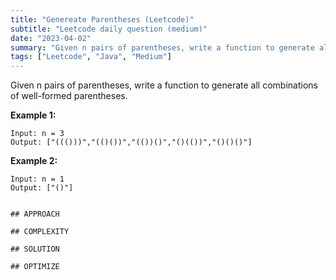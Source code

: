```yaml
---
title: "Genereate Parentheses (Leetcode)"
subtitle: "Leetcode daily question (medium)"
date: "2023-04-02"
summary: "Given n pairs of parentheses, write a function to generate all combinations of well-formed parentheses."
tags: ["Leetcode", "Java", "Medium"]
---
```


Given n pairs of parentheses, write a function to generate all combinations of well-formed parentheses.

**Example 1:**

```
Input: n = 3
Output: ["((()))","(()())","(())()","()(())","()()()"]
```

**Example 2:**

```
Input: n = 1
Output: ["()"]
```

```

## APPROACH

## COMPLEXITY

## SOLUTION

## OPTIMIZE